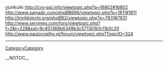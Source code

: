 yjuhkuiki http://cvv-psi.info/viewtopic.php?p=16802#16802 http://www.samadc.com/phpBB666/viewtopic.php?p=1811#1811 http://trinhkimchi.org/phpBB2/viewtopic.php?p=7831#7831 http://www.servineo.com/foro/viewtopic.php?f=2&t=228&sid=9c451368b6349b3c571301b1c11b0c20 http://www.paulocoelho.pl/forum/viewtopic.php?TopicID=324
----
[[CategoryCategory]]

__NOTOC__